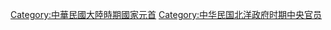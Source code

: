 {{catmore}}

[[Category:中華民國大陸時期國家元首|Category:中華民國大陸時期國家元首]]
[[Category:中华民国北洋政府时期中央官员|Category:中华民国北洋政府时期中央官员]]